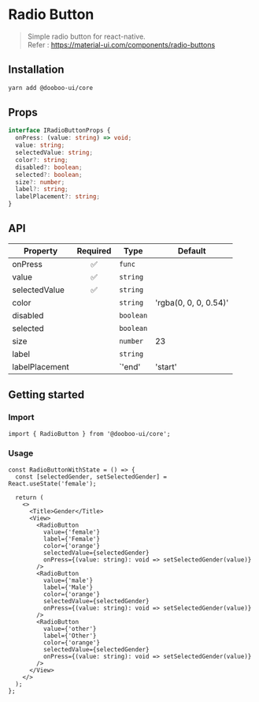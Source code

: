 
<Meta title="Components|RadioButton" />

# Radio Button

> Simple radio button for react-native.  
> Refer : <https://material-ui.com/components/radio-buttons>

## Installation

```sh
yarn add @dooboo-ui/core
```

## Props

```ts
interface IRadioButtonProps {
  onPress: (value: string) => void;
  value: string;
  selectedValue: string;
  color?: string;
  disabled?: boolean;
  selected?: boolean;
  size?: number;
  label?: string;
  labelPlacement?: string;
}
```

## API

| Property       |      Required      | Type                           | Default               |
| -------------- | :----------------: | ------------------------------ | --------------------- |
| onPress        | :white_check_mark: | `func`                         |                       |
| value          | :white_check_mark: | `string`                       |                       |
| selectedValue  | :white_check_mark: | `string`                       |                       |
| color          |                    | `string`                       | 'rgba(0, 0, 0, 0.54)' |
| disabled       |                    | `boolean`                      |                       |
| selected       |                    | `boolean`                      |                       |
| size           |                    | `number`                       | 23                    |
| label          |                    | `string`                       |                       |
| labelPlacement |                    | `'end'|'start'|'top'|'bottom'` | 'end'                 |

## Getting started

### Import

```tsx
import { RadioButton } from '@dooboo-ui/core';
```

### Usage

```tsx
const RadioButtonWithState = () => {
  const [selectedGender, setSelectedGender] = React.useState('female');

  return (
    <>
      <Title>Gender</Title>
      <View>
        <RadioButton
          value={'female'}
          label={'Female'}
          color={'orange'}
          selectedValue={selectedGender}
          onPress={(value: string): void => setSelectedGender(value)}
        />
        <RadioButton
          value={'male'}
          label={'Male'}
          color={'orange'}
          selectedValue={selectedGender}
          onPress={(value: string): void => setSelectedGender(value)}
        />
        <RadioButton
          value={'other'}
          label={'Other'}
          color={'orange'}
          selectedValue={selectedGender}
          onPress={(value: string): void => setSelectedGender(value)}
        />
      </View>
    </>
  );
};
```

